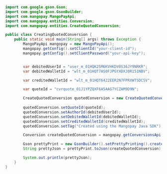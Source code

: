```java Java  
import com.google.gson.Gson;
import com.google.gson.GsonBuilder;
import com.mangopay.MangoPayApi;
import com.mangopay.entities.Conversion;
import com.mangopay.entities.CreateQuotedConversion;

public class CreatingQuotedConversion {
    public static void main(String[] args) throws Exception {
        MangoPayApi mangopay = new MangoPayApi();
        mangopay.getConfig().setClientId("your-client-id");
        mangopay.getConfig().setClientPassword("your-api-key");


        var debitedUserId = "user_m_01HQK25M6KVHKDV0S36JY9NRKR";
        var debitedWalletId = "wlt_m_01HQT7AS0FJPGYXDXJ0R151NBV";

        var creditedWalletId = "wlt_m_01HQT6422EER2N7FPRXWTSDCSV";

        var quoteId = "cvrquote_01J1YPZQXF6A5AAG7YCZAM9D9N";

        CreateQuotedConversion quotedConversion = new CreateQuotedConversion();
        
        quotedConversion.setQuoteId(quoteId);
        quotedConversion.setAuthorId(debitedUserId);
        quotedConversion.setDebitedWalletId(debitedWalletId);
        quotedConversion.setCreditedWalletId(creditedWalletId);
        quotedConversion.setTag("Created using the Mangopay Java SDK");

        Conversion createQuotedConversion = mangopay.getConversionsApi().createQuotedConversion(quotedConversion, null);

        Gson prettyPrint = new GsonBuilder().setPrettyPrinting().create();
        String prettyJson = prettyPrint.toJson(createQuotedConversion);

        System.out.println(prettyJson);
    }
}
```